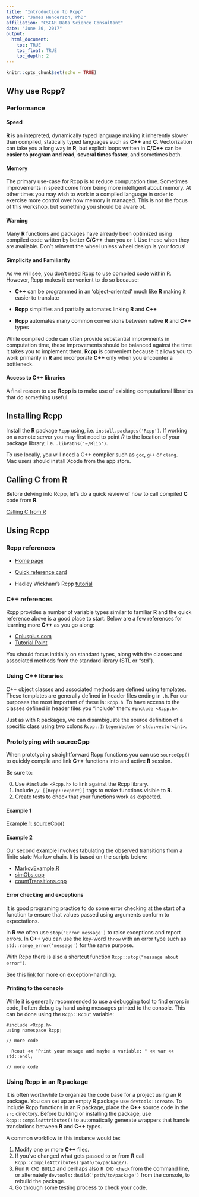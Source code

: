 ```yaml
---
title: "Introduction to Rcpp"
author: "James Henderson, PhD"
affiliation: "CSCAR Data Science Consultant"
date: "June 30, 2017"
output: 
  html_document:
    toc: TRUE
    toc_float: TRUE
    toc_depth: 2
---
```


```r
knitr::opts_chunk$set(echo = TRUE)
```

## Why use Rcpp?

### Performance

#### Speed
**R** is an intepreted, dynamically typed language making it inherently slower than
compiled, statically typed languages such as **C++** and **C**.  Vectorization
can take you a long way in **R**, but explicit loops written in **C/C++** can
be __easier to program and read__,  __several times faster__, and sometimes both.  

#### Memory
The primary use-case for Rcpp is to reduce computation time. Sometimes improvements
in speed come from being more intelligent about memory. At other times you may 
wish to work in a compiled language in order to exercise more control over how memory is
managed. This is not the focus of this
workshop, but something you should be aware of.

#### Warning
Many **R** functions and packages have already been optimized using compiled code
written by better **C/C++** than you or I. Use these when they are available. 
Don't reinvent the wheel unless wheel design is your focus!

#### Simplicity and Familiarity

As we will see, you don't need Rcpp to use compiled code within R.  However,
Rcpp makes it convenient to do so because:
  
  + **C++** can be programmed in an 'object-oriented' much like **R** making
    it easier to translate
    
  + **Rcpp** simplifies and partially automates linking **R** and **C++**
    
  + **Rcpp** automates many common conversions between native **R** and **C++** types

While compiled code can often provide substantial improvments in computation time,
these improvements should be balanced against the time it takes you to implement them.
**Rcpp** is convenient because it allows you to work primarily in **R** and incorporate **C++**
only when you encounter a bottleneck.

#### Access to **C++** libraries

A final reason to use **Rcpp** is to make use of exisiting computational libraries 
that do something useful.

    
## Installing Rcpp

Install the **R** package `Rcpp` using, i.e. `install.packages('Rcpp')`. If working
on a remote server you may first need to point *R* to the location of your package 
library, i.e. `.libPaths('~/Rlib')`.

To use locally, you will need a C++ compiler such as `gcc`, `g++` or `clang`.  
Mac users should install Xcode from the app store.  

## Calling C from R

Before delving into Rcpp, let's do a quick review of how to call compiled **C** code
from **R**.

<a href='./CallingCfromR.html'>Calling C from R</a>

## Using Rcpp

### Rcpp references

  + <a href="http://www.rcpp.org/">Home page</a>

  + <a href="https://cran.r-project.org/web/packages/Rcpp/vignettes/Rcpp-quickref.pdf">Quick reference card</a>
  
  + Hadley Wickham's Rcpp <a href="http://adv-r.had.co.nz/Rcpp.html">tutorial</a>

### C++ references

Rcpp provides a number of variable types similar to familiar **R** and the quick
reference above is a good place to start.  Below are a few references for learning
more **C++** as you go along:

  + <a href="http://www.cplusplus.com/doc/tutorial/">Cplusplus.com<a>
  + <a href="https://www.tutorialspoint.com/cplusplus/">Tutorial Point</a>

You should focus intitially on standard types, along with the classes and
associated methods from the standard library (STL or "std").

### Using C++ libraries

C++ object classes and associated methods are defined using templates. 
These templates are generally defined in header files ending in `.h`.  For our
purposes the most important of these is: `Rcpp.h`.  To have access to the classes
defined in header files you "include" them: `#include <Rcpp.h>`.

Just as with `R` packages, we can disambiguate the source definition of a specific class
using two colons `Rcpp::IntegerVector` or `std::vector<int>`.  

### Prototyping with sourceCpp

When prototyping straightforward Rcpp functions you can use `sourceCpp()` to 
quickly compile and link **C++** functions into and active **R** session. 

Be sure to:

0. Use `#include <Rcpp.h>` to link against the Rcpp library.
1. Include `// [[Rcpp::export]]` tags to make functions visible to **R**.
2. Create tests to check that your functions work as expected.

#### Example 1

<a href='./Example1.html'>Example 1: sourceCpp()</a>

#### Example 2
Our second example involves tabulating the observed transitions from a finite
state Markov chain. It is based on the scripts below:

  + <a href='./MarkovExample.R'>MarkovExample.R</a>
  + <a href='./simObs.cpp'>simObs.cpp</a>
  + <a href='./countTransitions.cpp'>countTransitions.cpp</a>

#### Error checking and exceptions 
It is good programing practice to do some error checking at the start of a
function to ensure that values passed using arguments conform to expectations. 

In **R** we often use `stop('Error message')` to raise exceptions and report errors.
In **C++** you can use the key-word `throw` with an error type such as `std::range_error('message')`
for the same purpose.  

With Rcpp there is also a shortcut function `Rcpp::stop("message about error")`. 

See this <a href='http://gallery.rcpp.org/articles/intro-to-exceptions/'> link </a>
for more on exception-handling. 

#### Printing to the console

While it is generally recommended to use a debugging tool to find errors in code,
I often debug by hand using messages printed to the console. This can be done 
using the `Rcpp::Rcout` variable:

```
#include <Rcpp.h>
using namespace Rcpp; 

// more code

  Rcout << "Print your mesage and maybe a variable: " << var << std::endl; 

// more code
```

### Using Rcpp in an R package

It is often worthwhile to organize the code
base for a project using an R package.  You can set up an empty R package use `devtools::create`.
To include Rcpp functions in an R package, place the **C++** source code in the `src` directory.
Before building or installing the package, use `Rcpp::compileAttributes()` to 
automatically generate wrappers that handle translations between **R** and **C++** types.

A common workflow in this instance would be:

  1. Modify one or more **C++** files.  
  2. If you've changed what gets passed to or from **R** call `Rcpp::compileAttributes('path/to/package/)`.
  3. Run `R CMD BUILD` and perhaps also `R CMD check` from the command line, or alternately
     `devtools::build('path/to/package')` from the console, to rebuild the package.  
  4. Go through some testing process to check your code.
  

